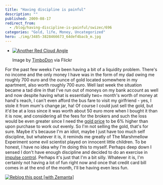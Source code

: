 ```yaml
---
title: "Having discipline is painful"
description: ""
published: 2009-08-17
redirect_from:
  - /blog/having-discipline-is-painful/swizec/696
categories: "Gold, life, Money, Uncategorized"
hero: ./img/3485-3828466673_64def4bacb_m.jpg
---
```


- [![Another Red Cloud Angle](./img/3485-3828466673_64def4bacb_m.jpg "Another Red Cloud Angle")](http://www.flickr.com/photos/13206838@N03/3828466673/)

  Image by [TimboDon](http://www.flickr.com/photos/13206838@N03/3828466673/) via Flickr

For the past few weeks I've been having a bit of a liquidity problem. There's no income and the only money I have was in the form of my dad owing me roughly 700 euro and the ounce of gold located somewhere in my apartment, also worth roughly 700 euro. Well last week the situation became a tad dire in that I've run out of moneys on my bank account as well and now despite having what is essentially two+ month's worth of money at hand's reach, I can't even afford the bus fare to visit my girlfriend - yes, I stole it from mum's change jar, ha! Of course I could just sell the gold, but it'd be at a loss since it was worth about 50 euro more when I bought it than it is now, and considering all the fees for the brokers and such the loss would be even greater since I need the [gold price](http://en.wikipedia.org/wiki/Gold_as_an_investment "Gold as an investment") to be 6% higher than upon purchase to work out evenly. So I'm not selling the gold, that's for sure. Maybe it's because I'm an idiot, maybe I just have too much self discipline, but whatever it is, it reminds me greatly of The Marshmellow Experiment some evil scientist played on innocent little children. To be honest, I have no idea why I'm doing this to myself. Perhaps deep down I sensed I don't have enough discipline and decided to do an exercise in [impulse control](http://en.wikipedia.org/wiki/Deferred_gratification "Deferred gratification"). Perhaps it's just that I'm a bit silly. Whatever it is, I'm certainly not having a lot of fun right now and once that credit card bill comes in at the end of the month, I'll be having even less fun.

[![Reblog this post [with Zemanta]](http://img.zemanta.com/reblog_e.png?x-id=56cd336e-16b0-4c06-babd-0825710ede6d)](http://reblog.zemanta.com/zemified/56cd336e-16b0-4c06-babd-0825710ede6d/ "Reblog this post [with Zemanta]")

